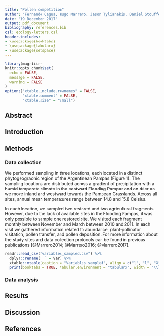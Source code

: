 ```yaml
---
title: "Pollen competition"
author: "Fernando Cagua, Hugo Marrero, Jason Tylianakis, Daniel Stouffer"
date: "19 December 2017"
output: pdf_document
bibliography: references.bib
csl: ecology-letters.csl
header-includes:
- \usepackage{booktabs}
- \usepackage{tabularx}
- \usepackage{setspace}
---
```


\doublespacing

```r
library(magrittr)
knitr::opts_chunk$set(
  echo = FALSE,
  message = FALSE, 
  warning = FALSE
)
options("xtable.include.rownames" = FALSE,
        "xtable.comment" = FALSE,
        "xtable.size" = "small")
```

## Abstract

## Introduction

## Methods

### Data collection

We performed sampling in three locations, each located in a distinct phytogeograohic region of the Argentinean Pampas (Figure 1). 
The sampling locations are distributed across a gradient of precipitation with a humid temperate climate in the eastward Flooding Pampas and an drier as we move inland and westward towards the Pampean Grasslands.
Across all sites, annual mean temperatures range between 14.8 and 15.8 Celsius. 

In each location, we sampled two restored and two agricultural fragments. 
However, due to the lack of available sites in the Flooding Pampas, it was only possible to sample one restored site.
We visited each fragment monthly between November and March between 2010 and 2011. 
In each visit we gathered information related to abundance, plant-pollinator visitation, pollen transfer, and pollen deposition.
For more information about the study sites and data collection protocols can be found in previous publications [@Marrero2014; @Marrero2016; @Marrero2017].

```r
readr::read_csv("variables_sampled.csv") %>%
  dplyr::rename(` ` = Var) %>%
  xtable::xtable(caption = "Variables sampled", align = c("l", "l", "X")) %>%
  print(booktabs = TRUE, tabular.environment = "tabularx", width = "\\linewidth")
```

### Data analysis

## Results

## Discussion

## References